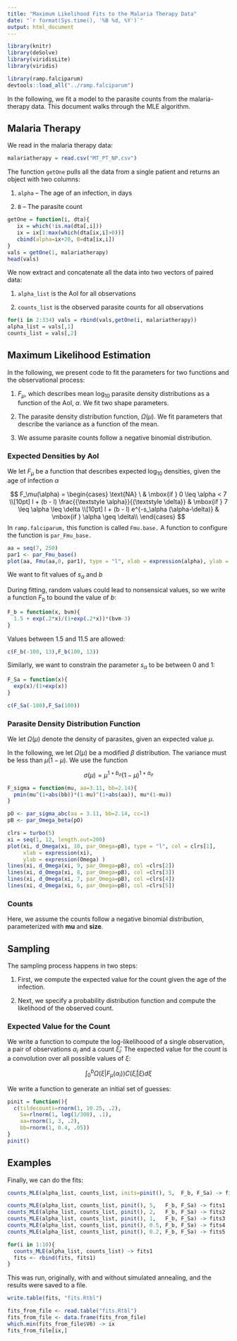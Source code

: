 ```yaml
---
title: "Maximum Likelihood Fits to the Malaria Therapy Data"
date: "`r format(Sys.time(), '%B %d, %Y')`"
output: html_document
---
```


```r
library(knitr)
library(deSolve)
library(viridisLite)
library(viridis)
```

```r
library(ramp.falciparum)
devtools::load_all("../ramp.falciparum")
```

In the following, we fit a model to the parasite counts from the malaria-therapy data. This document walks through the MLE algorithm. 

## Malaria Therapy

We read in the malaria therapy data:  


```r
malariatherapy = read.csv("MT_PT_NP.csv")
```

The function `getOne` pulls all the data from a single patient and returns an object with two columns: 

1. `alpha` -- The age of an infection, in days 

2. `B` -- The parasite count 

```r
getOne = function(i, dta){
   ix = which(!is.na(dta[,i]))
   ix = ix[1:max(which(dta[ix,i]>0))]
   cbind(alpha=ix+20, B=dta[ix,i])
}
vals = getOne(1, malariatherapy)
head(vals) 
```
We now extract and concatenate all the data into two vectors of paired data: 

1. `alpha_list` is the AoI for all observations 

2. `counts_list` is the observed parasite counts for all observations 

```r
for(i in 2:334) vals = rbind(vals,getOne(i, malariatherapy))
alpha_list = vals[,1]
counts_list = vals[,2]
```

## Maximum Likelihood Estimation 

In the following, we present code to fit the parameters for two functions and the observational process: 

1. $F_\mu,$ which describes mean $\log_{10}$ parasite density distributions as a function of the AoI, $\alpha.$ We fit two shape parameters.

2. The parasite density distribution function, $\Omega(\mu).$ We fit parameters that describe the variance as a function of the mean. 

3. We assume parasite counts follow a negative binomial distribution. 

### Expected Densities by AoI 

We let $F_\mu$ be a function that describes expected $\log_{10}$ densities, given the age of infection $\alpha$ 

$$
F_\mu(\alpha) = 
\begin{cases}
    \text{NA} \ & \mbox{if } 0 \leq \alpha < 7 \\[10pt]
      l + (b - l)  \frac{{\textstyle \alpha}}{{\textstyle \delta}}   & \mbox{if } 7 \leq \alpha \leq \delta  \\[10pt]
     l + (b - l) e^{-s_\alpha (\alpha-\delta)}   & \mbox{if } \alpha \geq \delta\\  
\end{cases}
$$
In `ramp.falciparum,`  this function is called `Fmu.base.` A function to configure the function is `par_Fmu_base.`

```r
aa = seq(7, 250)
par1 <- par_Fmu_base()
plot(aa, Fmu(aa,0, par1), type = "l", xlab = expression(alpha), ylab = expression(F[mu]))
```

We want to fit values of $s_\alpha$ and $b$

During fitting, random values could lead to nonsensical values, so we write a function $F_b$ to bound the value of $b$: 

```r
F_b = function(x, bvm){
  1.5 + exp(.2*x)/(1+exp(.2*x))*(bvm-3)
}
```

Values between 1.5 and 11.5 are allowed: 

```r
c(F_b(-100, 13),F_b(100, 13))
```

Similarly, we want to constrain the parameter $s_\alpha$ to be between 0 and 1: 

```r
F_Sa = function(x){
  exp(x)/(1+exp(x))
}
```

```r
c(F_Sa(-100),F_Sa(100))
```

### Parasite Density Distribution Function 

We let $\Omega(\mu)$ denote the density of parasites, given an expected value $\mu.$

In the following, we let $\Omega(\mu)$ be a modified $\beta$ distribution. The variance must be less than $\mu (1-\mu).$  We use the function 

$$ 
\sigma(\mu) = \mu^{1+b_\sigma}(1-\mu)^{1+a_\sigma}
$$

```r
F_sigma = function(mu, aa=3.11, bb=2.14){
  pmin(mu^(1+abs(bb))*(1-mu)^(1+abs(aa)), mu*(1-mu)) 
}
```

```r
pO <- par_sigma_abc(aa = 3.11, bb=2.14, cc=1)
pB <- par_Omega_beta(pO)
```

```r
clrs = turbo(5)
xi = seq(1, 12, length.out=200)
plot(xi, d_Omega(xi, 10, par_Omega=pB), type = "l", col = clrs[1], 
     xlab = expression(xi), 
     ylab = expression(Omega) )
lines(xi, d_Omega(xi, 9, par_Omega=pB), col =clrs[2])
lines(xi, d_Omega(xi, 8, par_Omega=pB), col =clrs[3])
lines(xi, d_Omega(xi, 7, par_Omega=pB), col =clrs[4])
lines(xi, d_Omega(xi, 6, par_Omega=pB), col =clrs[5])
```


### Counts 

Here, we assume the counts follow a negative binomial distribution, parameterized with **mu** and **size**. 

## Sampling 

The sampling process happens in two steps: 

1. First, we compute the expected value for the count given the age of the infection.

2. Next, we specify a probability distribution function and compute the likelihood of the observed count.

### Expected Value for the Count

We write a function to compute the log-likelihoood of a single observation, a pair of observations $\alpha_i$ and a count $\hat \xi_i.$ The expected value for the count is a convolution over all possible values of $\xi$: 

$$\int_0^b \Omega(\xi | F_\mu(\alpha_i)) C(\hat \xi_i | \xi) d\xi$$

We write a function to generate an initial set of guesses: 

```r
pinit = function(){
  c(tildecounts=rnorm(1, 10.25, .2), 
    Sa=rlnorm(1, log(1/300), .1), 
    aa=rnorm(1, 3, .2), 
    bb=rnorm(1, 0.4, .05))
}
pinit() 
```

## Examples

Finally, we can do the fits: 

```r
counts_MLE(alpha_list, counts_list, inits=pinit(), 5,  F_b, F_Sa) -> fits1
```

```r
counts_MLE(alpha_list, counts_list, pinit(), 5,   F_b, F_Sa) -> fits1
counts_MLE(alpha_list, counts_list, pinit(), 2,   F_b, F_Sa) -> fits2
counts_MLE(alpha_list, counts_list, pinit(), 1,   F_b, F_Sa) -> fits3
counts_MLE(alpha_list, counts_list, pinit(), 0.5, F_b, F_Sa) -> fits4
counts_MLE(alpha_list, counts_list, pinit(), 0.2, F_b, F_Sa) -> fits5
```


```r
for(i in 1:10){
  counts_MLE(alpha_list, counts_list) -> fits1
  fits <- rbind(fits, fits1)
} 
```

This was run, originally, with and without simulated annealing, and the results were saved to a file. 

```r
write.table(fits, "fits.Rtbl")
```

```r
fits_from_file <- read.table("fits.Rtbl")
fits_from_file <- data.frame(fits_from_file)
which.min(fits_from_file$V6) -> ix
fits_from_file[ix,]
```


